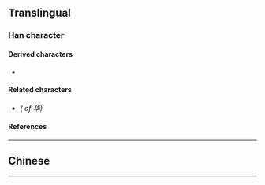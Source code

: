 {{also|華}}
{{character info/new}}
==Translingual==
{{stroke order|strokes=6}}

===Han character===
{{Han char|rn=24|rad=十|as=04|sn=6|four=|canj=OPJ|ids=⿱化十}}

====Derived characters====
* {{l|mul|[[哗]], [[𫰡]], [[㟆]], [[𫺆]], [[𫼧]], [[骅]], [[晔]], [[桦]], [[烨]], [[𮧵]], [[𬑓]], [[铧]], [[𮕽]], [[𫚘]], [[𫖇]], [[𪉊]]}}

====Related characters====
* {{l|mul|[[華]]}} ''({{w|Traditional Chinese|Traditional form}} of 华)''

====References====
{{Han ref|kx=0156.221|hdz=10060.170|uh=534E}}

----

==Chinese==
{{zh-see|華}}

----